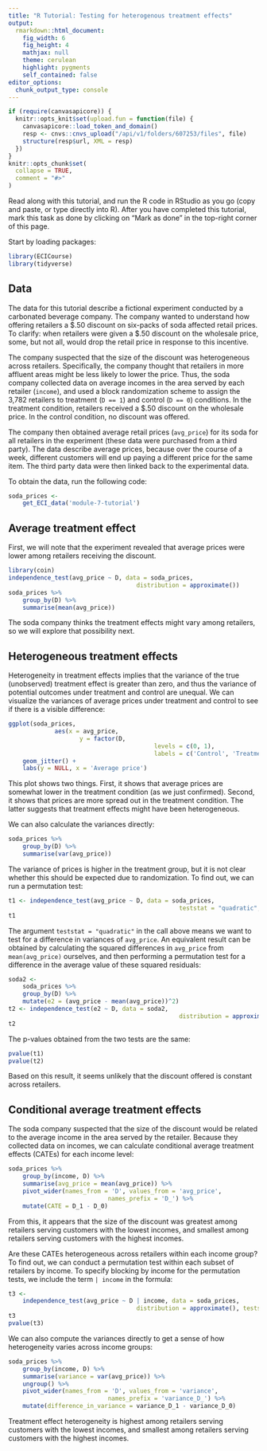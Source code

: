 ```yaml
---
title: "R Tutorial: Testing for heterogenous treatment effects"
output: 
  rmarkdown::html_document:
    fig_width: 6
    fig_height: 4
    mathjax: null
    theme: cerulean
    highlight: pygments
    self_contained: false
editor_options: 
  chunk_output_type: console
---
```


<style>
pre > code.sourceCode a {
  display: none;
}
pre {
  border-width: 0px;
}
code {
  border-width: 0px;
}
</style>


```r
if (require(canvasapicore)) {
  knitr::opts_knit$set(upload.fun = function(file) {
    canvasapicore::load_token_and_domain()
    resp <- cnvs::cnvs_upload("/api/v1/folders/607253/files", file)
    structure(resp$url, XML = resp)
  })
}
knitr::opts_chunk$set(
  collapse = TRUE,
  comment = "#>"
)
```


Read along with this tutorial, and run the R code in RStudio as you go (copy and paste, or type directly into R). After you have completed this tutorial, mark this task as done by clicking on "Mark as done" in the top-right corner of this page.

Start by loading packages:

```r
library(ECICourse)
library(tidyverse)
```


## Data

The data for this tutorial describe a fictional experiment conducted by a carbonated beverage company. The company wanted to understand how offering retailers a \$.50 discount on six-packs of soda affected retail prices. To clarify: when retailers were given a \$.50 discount on the wholesale price, some, but not all, would drop the retail price in response to this incentive. 

The company suspected that the size of the discount was heterogeneous across retailers. Specifically, the company thought that retailers in more affluent areas might be less likely to lower the price. Thus, the soda company collected data on average incomes in the area served by each retailer  (`income`), and used a block randomization scheme to assign the 3,782 retailers to treatment (`D == 1`) and control (`D == 0`) conditions. In the treatment condition, retailers received a $.50 discount on the wholesale price. In the control condition, no discount was offered.

The company then obtained average retail prices (`avg_price`) for its soda for all retailers in the experiment (these data were purchased from a third party). The data describe average prices, because over the course of a week, different customers will end up paying a different price for the same item. The third party data were then linked back to the experimental data.

To obtain the data, run the following code:

```r
soda_prices <- 
	get_ECI_data('module-7-tutorial')
```

## Average treatment effect

First, we will note that the experiment revealed that average prices were lower among retailers receiving the discount. 

```r
library(coin)
independence_test(avg_price ~ D, data = soda_prices,
									distribution = approximate())
soda_prices %>%
	group_by(D) %>%
	summarise(mean(avg_price))
```

The soda company thinks the treatment effects might vary among retailers, so we will explore that possibility next.

## Heterogeneous treatment effects

Heterogeneity in treatment effects implies that the variance of the true (unobserved) treatment effect is greater than zero, and thus the variance of potential outcomes under treatment and control are unequal. We can visualize the variances of average prices under treatment and control to see if there is a visible difference:

```r
ggplot(soda_prices,
			 aes(x = avg_price,
			 		y = factor(D, 
			 							 levels = c(0, 1), 
			 							 labels = c('Control', 'Treatment')))) +
	geom_jitter() +
	labs(y = NULL, x = 'Average price')
```

This plot shows two things. First, it shows that average prices are somewhat lower in the treatment condition (as we just confirmed). Second, it shows that prices are more spread out in the treatment condition. The latter suggests that treatment effects might have been heterogeneous.

We can also calculate the variances directly:

```r
soda_prices %>%
	group_by(D) %>%
	summarise(var(avg_price))
```

The variance of prices is higher in the treatment group, but it is not clear whether this should be expected due to randomization. To find out, we can run a permutation test:

```r
t1 <- independence_test(avg_price ~ D, data = soda_prices, 
												teststat = "quadratic", distribution = approximate())
t1
```

The argument `teststat = "quadratic"` in the call above means we want to test for a difference in variances of `avg_price`. An equivalent result can be obtained by calculating the squared differences in `avg_price` from `mean(avg_price)` ourselves, and then performing a permutation test for a difference in the average value of these squared residuals:

```r
soda2 <- 
	soda_prices %>%
	group_by(D) %>%
	mutate(e2 = (avg_price - mean(avg_price))^2)
t2 <- independence_test(e2 ~ D, data = soda2, 
												distribution = approximate())
t2
```

The p-values obtained from the two tests are the same:

```r
pvalue(t1)
pvalue(t2)
```

Based on this result, it seems unlikely that the discount offered is constant across retailers. 

## Conditional average treatment effects

The soda company suspected that the size of the discount would be related to the average income in the area served by the retailer. Because they collected data on incomes, we can calculate conditional average treatment effects (CATEs) for each income level:

```r
soda_prices %>%
	group_by(income, D) %>%
	summarise(avg_price = mean(avg_price)) %>%
	pivot_wider(names_from = 'D', values_from = 'avg_price',
							names_prefix = 'D_') %>%
	mutate(CATE = D_1 - D_0)
```

From this, it appears that the size of the discount was greatest among retailers serving customers with the lowest incomes, and smallest among retailers serving customers with the highest incomes. 

Are these CATEs heterogeneous across retailers within each income group? To find out, we can conduct a permutation test within each subset of retailers by income. To specify blocking by income for the permutation tests, we include the term `| income` in the formula:

```r
t3 <- 
	independence_test(avg_price ~ D | income, data = soda_prices,
									distribution = approximate(), teststat = "quadratic")
t3
pvalue(t3)
```

We can also compute the variances directly  to get a sense of how heterogeneity varies across income groups:


```r
soda_prices %>%
	group_by(income, D) %>%
	summarise(variance = var(avg_price)) %>%
	ungroup() %>%
	pivot_wider(names_from = 'D', values_from = 'variance',
							names_prefix = 'variance_D_') %>%
	mutate(difference_in_variance = variance_D_1 - variance_D_0)
```

Treatment effect heterogeneity is highest among retailers serving customers with the lowest incomes, and smallest among retailers serving customers with the highest incomes. 



